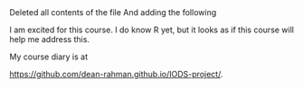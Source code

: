 ##
Deleted all contents of the file
And adding the following

I am excited for this course.
I do know R yet, but it looks as if this course will help me address this.

My course diary is at 

<https://github.com/dean-rahman.github.io/IODS-project/>.
